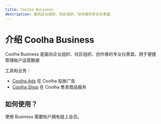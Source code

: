 ```yaml
---
title: Coolha Business
description: 面向企业组织、社区组织、创作者的专业仪表盘
---
```


# 介绍 Coolha Business

Coolha Business 是面向企业组织、社区组织、创作者的专业仪表盘，用于便捷管理账户运营数据

工具和业务：
+ [Coolha Ads](/docs/business/ads) 在 Coolha 投放广告
+ [Coolha Shop](/docs/business/shop) 在 Coolha 售卖商品服务

## 如何使用？

使用 Business 需要账户拥有链上会员。